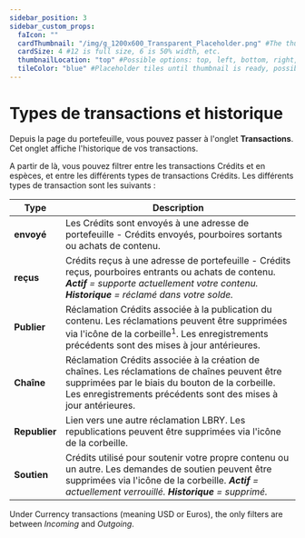---
sidebar_position: 3
sidebar_custom_props:
  faIcon: ""
  cardThumbnail: "/img/g_1200x600_Transparent_Placeholder.png" #The thumbnail on the category card.
  cardSize: 4 #12 is full size, 6 is 50% width, etc.
  thumbnailLocation: "top" #Possible options: top, left, bottom, right, none
  tileColor: "blue" #Placeholder tiles until thumbnail is ready, possible options: blue, cream, darkpurple, lightpurple, mauve, orange, pink, none
---

# Types de transactions et historique

Depuis la page du portefeuille, vous pouvez passer à l'onglet **Transactions**. Cet onglet affiche l'historique de vos transactions.

A partir de là, vous pouvez filtrer entre les transactions Crédits et en espèces, et entre les différents types de transactions Crédits. Les différents types de transaction sont les suivants :

| Type        | Description |
------------- | ---------------
| **envoyé** | Les Crédits sont envoyés à une adresse de portefeuille - Crédits envoyés, pourboires sortants ou achats de contenu.
| **reçus** | Crédits reçus à une adresse de portefeuille - Crédits reçus, pourboires entrants ou achats de contenu. ***Actif** = supporte actuellement votre contenu. **Historique** = réclamé dans votre solde.*  
| **Publier** | Réclamation Crédits associée à la publication du contenu. Les réclamations peuvent être supprimées via l'icône de la corbeille<sup>1</sup>. Les enregistrements précédents sont des mises à jour antérieures.
| **Chaîne** | Réclamation Crédits associée à la création de chaînes. Les réclamations de chaînes peuvent être supprimées par le biais du bouton de la corbeille. Les enregistrements précédents sont des mises à jour antérieures.
| **Republier** | Lien vers une autre réclamation LBRY. Les republications peuvent être supprimées via l'icône de la corbeille.
| **Soutien** | Crédits utilisé pour soutenir votre propre contenu ou un autre. Les demandes de soutien peuvent être supprimées via l'icône de la corbeille. ***Actif** = actuellement verrouillé. **Historique** = supprimé.*  

Under Currency transactions (meaning USD or Euros), the only filters are between *Incoming* and *Outgoing*.
